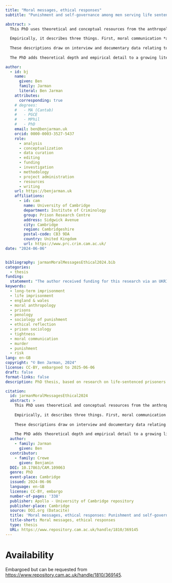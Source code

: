 ```yaml
---
title: "Moral messages, ethical responses"
subtitle: "Punishment and self-governance among men serving life sentences for murder"

abstract: >
  This PhD uses theoretical and conceptual resources from the anthropology of morality and ethics to explore moral communication in the contemporary life sentence, as seen through the ethical lives of men serving life sentences for murder.
  
  Empirically, it describes three things. First, moral communication *about murder*: what a conviction for this crime and the experience of imprisonment for life ‘said’ to prisoners about who they were and whom they ought to become. Second, moral communication *within a life course*: how people with different pre-prison experiences reacted to the rupture in identity imposed by the sanction. Third, moral communication *through the language of risk*: an unclear (though dominant) medium which imposed demands some lifers found a comfortable ‘fit’, but others did not.
  
  These descriptions draw on interview and documentary data relating to forty-eight individuals: thirty in a long-term category-B prison, and eighteen in a category-D or ‘open’ prison focused on resettlement. All serving mandatory life sentences for murder, they were otherwise a heterogeneous group: convicted in diverse circumstances, aged from their teens to their seventies, and sentenced between 1983 and 2017. Their minimum terms ranged in length from less than ten to thirty years, and they had served between 7% and 250% of these minimums. Both in their backgrounds and in their custodial experiences, then, they formed a broad and diverse sample, affording a wide range of perspectives on the theoretical and substantive questions addressed by the research.
  
  The PhD adds theoretical depth and empirical detail to a growing literature on experiences of long-term and life imprisonment. It also comments on some implications of this empirical material for how retributive penal theorists have understood the *aims* of punishment—in particular, whether long-term imprisonment succeeds in communicating to prisoners what is *wrong* (as opposed to merely *harmful*) about taking life. It argues, overall, that the mandatory life sentence as currently delivered is a morally incoherent sanction. On the one hand, it is too individualised to convey clear moral norms or to show meaningful solidarity with those harmed and wronged by murders. On the other, it is not individualised enough to communicate effectively with murderers about the ethical responses that their actions might warrant.

author:
  - id: bj
    name:
      given: Ben
      family: Jarman
      literal: Ben Jarman
    attributes:
      corresponding: true
    # degrees:
    #   - MA (Cantab)
    #   - PGCE
    #   - MPhil
    #   - PhD
    email: ben@benjarman.uk
    orcid: 0000-0003-3527-5437
    role:
      - analysis
      - conceptualization
      - data curation
      - editing
      - funding
      - investigation
      - methodology
      - project administration
      - resources
      - writing
    url: https://benjarman.uk
    affiliations:
      - id: cam
        name: University of Cambridge
        department: Institute of Criminology
        group: Prison Research Centre
        address: Sidgwick Avenue
        city: Cambridge
        region: Cambridgeshire
        postal-code: CB3 9DA
        country: United Kingdom
        url: https://www.prc.crim.cam.ac.uk/
date: "2024-06-06"


bibliography: jarmanMoralMessagesEthical2024.bib
categories:
  - thesis
funding:
  statement: "The author received funding for this research via an UKRI PhD studentship, ESRC reference 2405252, co-funded by Quakers in Britain."
keywords:
  - long-term imprisonment
  - life imprisonment
  - england & wales
  - moral anthropology
  - prisons
  - penology
  - sociology of punishment
  - ethical reflection
  - prison sociology
  - tightness
  - moral communication
  - murder
  - punishment
  - risk
lang: en-GB
copyright: "© Ben Jarman, 2024"
license: CC-BY, embargoed to 2025-06-06
draft: false
format-links: false
description: PhD thesis, based on research on life-sentenced prisoners in England

citation:
  id: jarmanMoralMessagesEthical2024
  abstract: >
    This PhD uses theoretical and conceptual resources from the anthropology of morality and ethics to explore moral communication in the contemporary life sentence, as seen through the ethical lives of men serving life sentences for murder.
    
    Empirically, it describes three things. First, moral communication *about murder*: what a conviction for this crime and the experience of imprisonment for life ‘said’ to prisoners about who they were and whom they ought to become. Second, moral communication *within a life course*: how people with different pre-prison experiences reacted to the rupture in identity imposed by the sanction. Third, moral communication *through the language of risk*: an unclear (though dominant) medium which imposed demands some lifers found a comfortable ‘fit’, but others did not.
    
    These descriptions draw on interview and documentary data relating to forty-eight individuals: thirty in a long-term category-B prison, and eighteen in a category-D or ‘open’ prison focused on resettlement. All serving mandatory life sentences for murder, they were otherwise a heterogeneous group: convicted in diverse circumstances, aged from their teens to their seventies, and sentenced between 1983 and 2017. Their minimum terms ranged in length from less than ten to thirty years, and they had served between 7% and 250% of these minimums. Both in their backgrounds and in their custodial experiences, then, they formed a broad and diverse sample, affording a wide range of perspectives on the theoretical and substantive questions addressed by the research.
    
    The PhD adds theoretical depth and empirical detail to a growing literature on experiences of long-term and life imprisonment. It also comments on some implications of this empirical material for how retributive penal theorists have understood the *aims* of punishment—in particular, whether long-term imprisonment succeeds in communicating to prisoners what is *wrong* (as opposed to merely *harmful*) about taking life. It argues, overall, that the mandatory life sentence as currently delivered is a morally incoherent sanction. On the one hand, it is too individualised to convey clear moral norms or to show meaningful solidarity with those harmed and wronged by murders. On the other, it is not individualised enough to communicate effectively with murderers about the ethical responses that their actions might warrant.
  author:
    - family: Jarman
      given: Ben
  contributor:
    - family: Crewe
      given: Benjamin
  DOI: 10.17863/CAM.109063
  genre: PhD
  event-place: Cambridge
  issued: 2024-06-06
  language: en-GB
  license: CC-BY, embargo
  number-of-pages: '338'
  publisher: Apollo - University of Cambridge repository
  publisher-place: Cambridge
  source: DOI.org (Datacite)
  title: 'Moral messages, ethical responses: Punishment and self-governance among men serving life sentences for murder'
  title-short: Moral messages, ethical responses
  type: thesis
  URL: https://www.repository.cam.ac.uk/handle/1810/369145
---
```


# Availability

Embargoed but can be requested from <https://www.repository.cam.ac.uk/handle/1810/369145>.